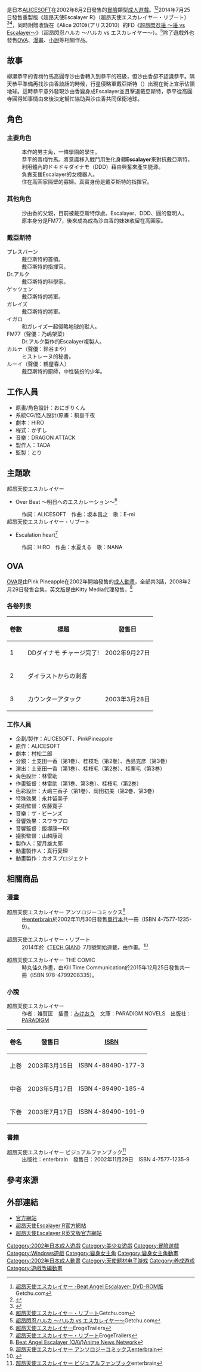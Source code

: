 {{Infobox animanga/Headerofja
|title= 超昂天使Escalayer
|image= Beat Angel Escalayer.jpg
|size= 266px
|caption= DVD版封面圖
|japanese= 超昂天使エスカレイヤー
|english= Beat Angel Escalayer
|kana= ちょうこうてんしエスカレイヤー
|romaji= Choko Tenshi Esukareiyu
|genre= 科幻、陵辱
}}
{{Infobox animanga/Game
|標題=
|類型=[[冒險遊戲|冒險]]
|使用平台=Windows 98/Me/2000/XP
|遊戲引擎=System3
|開發團隊=[[ALICESOFT|ALICESOFT]]
|代理商=ALICESOFT
|製作人=TADA
|監製=とり
|腳本=HIRO
|人物設定=おにぎりくん
|音樂=DRAGON ATTACK
|遊戲人數=1
|發售日=2002年8月2日（DVD版）<br>2002年8月23日（CD版）<br>2006年5月26日（廉價版）<br>2009年8月21日（DL版）
|對象年齡=18禁
|結局數=9
}}
{{Infobox animanga/Game
|標題=超昂天使Escalayer R
|類型=冒險
|使用平台=Windows XP/Vista/7/8
|遊戲引擎=
|開發團隊=[[ALICESOFT|ALICESOFT]]
|代理商=ALICESOFT<br>[[MangaGamer|MangaGamer]]（英文版）
|製作人=
|監製=
|腳本=HIRO、ダイスころがし、ふみゃ
|人物設定=おにぎりくん、月餅
|音樂=
|遊戲人數=1
|發售日=2014年7月25日<br>2020年6月11日（英文版）<ref>{{cite web |title=Adult, Magical Girl Training Sim, Beat Angel Escalayer R, is Now Available on MangaGamer |url=https://www.animenewsnetwork.com/press-release/2020-06-11/adult-magical-girl-training-sim-beat-angel-escalayer-r-is-now-available-on-mangagamer/.160495 |website=Anime News Network |language=en |date=2020-06-11}}</ref>
|對象年齡=18禁
|結局數=
}}
{{Infobox animanga/OVA
|ONA= 
|標題= 
|原案= 
|原作= ALICESOFT
|總導演= 
|導演= 
|系列構成= 
|劇本= 村松二郎
|人物原案= 
|人物設定= 林雷助
|機械設定= 
|音樂= ザ・ビーンズ
|音樂製作= 
|動畫製作= カオスプロジェクト
|製作= ALICESOFT、Pink Pineapple
|書籍= 
|出版商= 
|代理發行= Pink Pineapple
|其他代理發行={{flagicon|US}} Kitty Media<br>{{flagicon|Australia}}{{flagicon|New Zealand}} Siren Visual
|網路= 
|發售日= 2002年9月27日－2003年3月28日
|開始= 
|結束= 
|話數= 3
|其他= [[成人動畫|成人動畫]]
}}
{{Infobox animanga/Manga
|標題= 
|作者= 
|作畫= 時丸佳久
|出版社= KILL TIME COMMUNICATION
|其他出版社= 
|連載雜誌= 
|label= 二次元ドリームコミックス
|網路= 
|發售日= 2015年12月25日
|開始= 
|結束= 
|開始日= 
|結束日= 
|冊數= 1
|話數= 8
|其他= 
}}
{{Infobox animanga/Novel
|輕小說= 
|標題= 
|原作=ALICESOFT
|作者= 雑賀匡
|插圖= [[みけおう|みけおう]]
|出版社= [[PARADIGM|PARADIGM]]
|其他出版社= 
|連載雜誌= 
|label= PARADIGM NOVELS
|網路= 
|發售日= 2003年3月15日－7月17日
|開始= 
|結束= 
|冊數= 3
|話數= 
|其他= 
}}
{{Infobox animanga/Footerofja}}
{{Vgname|超昂天使Escalayer|ja=超昂天使エスカレイヤー|en=Beat Angel Escalayer}}是日本[[ALICESOFT|ALICESOFT]]在2002年8月2日發售的[[冒險遊戲|冒險]]類型[[日本成人遊戲|成人遊戲]]。<ref>[http://www.getchu.com/soft.phtml?id=39581 超昂天使エスカレイヤー -Beat Angel Escalayer- DVD-ROM版]Getchu.com{{ja}}</ref><ref>{{cite web|title=どきどきダイナモをぎゅんぎゅん回せ！ 『超昂天使エスカレイヤー』悪の現場にただいま参上！|url=https://www.game-style.jp/soft/200207/16/01esc_as.php|website=Game-Style|language=ja|date=2002年7月16日|access-date=2018年5月12日|archive-url=https://web.archive.org/web/20051226125750/http://www.game-style.jp/soft/200207/16/01esc_as.php|archive-date=2005年12月26日|dead-url=yes}}</ref>2014年7月25日發售重製版《超昂天使Escalayer R》（超昂天使エスカレイヤー・リブート）<ref>{{cite web|title=【ニュース】『淫魔降臨デビル☆カーニバル』が『超昂天使エスカレイヤー・リブート』とコラボレーション！|url=http://www.tgsmart.jp/article.aspx?a=1678|website=TG Smart|language=ja|date=2014-04-11}}</ref><ref>[http://www.getchu.com/soft.phtml?id=808454 超昂天使エスカレイヤー・リブート]Getchu.com{{ja}}</ref>，同時附贈收錄在《Alice 2010》（アリス2010）的FD《[[超昂閃忍遥|超昂閃忍遥 ～遥 vs Escalayer～]]》（超昂閃忍ハルカ ～ハルカ vs エスカレイヤー～）。<ref>[http://www.getchu.com/soft.phtml?id=817827 超昂閃忍ハルカ ～ハルカ vs エスカレイヤー～]Getchu.com{{ja}}</ref>除了遊戲外也發售[[OVA|OVA]]、[[日本漫畫|漫畫]]、[[小說|小說]]等相關作品。

==故事==
柳瀬恭平的青梅竹馬高圓寺沙由香轉入到恭平的班級，但沙由香卻不認識恭平。隔天恭平準備再找沙由香談話的時候，行星侵略軍戴亞斯特（{{lang|ja|ダイラスト}}）出現在街上宣示佔領地球。這時恭平意外發現沙由香變身成Escalayer並且擊退戴亞斯特，恭平從高圓寺圓得知事情由來後決定幫忙協助與沙由香共同保衛地球。

==角色==
===主要角色===
;{{nihongo|柳瀨恭平|柳瀬 恭平}}
:本作的男主角，一條學園的學生。
;{{nihongo|高圓寺沙由香|高円寺 沙由香|[[聲優|聲優]]：{{lang|ja|鷹月さくら}}}}
:恭平的青梅竹馬。將意識移入戰鬥用生化身體'''Escalayer'''來對抗戴亞斯特，利用體內的ドキドキダイナモ（DDD）藉由興奮來產生能源。
;{{nihongo|高圓寺圓|高円寺 マドカ|聲優：AYA}}
:負責支援Escalayer的女機器人。
;{{nihongo|霧谷遼子|霧谷 遼子|聲優：香澄りょう}}
:住在高圓家隔壁的寡婦。真實身份是戴亞斯特的指揮官。

===其他角色===
;{{nihongo|高圓寺源太郎|高円寺源太郎|聲優：小次郎}}
:沙由香的父親，目前被戴亞斯特俘虜。Escalayer、DDD、圓的發明人。
;{{nihongo|ななか|聲優：乃嶋架菜}}
:原本身分是FM77，後來成為成為沙由香的妹妹收留在高圓家。

===戴亞斯特===
;プレスバーン
:戴亞斯特的首領。
;{{nihongo|蜜絲特蕾|ミストレーヌ|聲優：{{lang|ja|香澄りょう}}}}
:戴亞斯特的指揮官。
;Dr.アルク
:戴亞斯特的科學家。
;ゲッツェン
:戴亞斯特的將軍。
;ガレイズ
:戴亞斯特的將軍。
;イガロ
:和ガレイズ一起侵略地球的獸人。
;FM77（聲優：乃嶋架菜）
:Dr.アルク製作的Escalayer複製人。
;カルナ（聲優：鈴谷まや）
:ミストレーヌ的秘書。
;ルーイ（聲優：鶴屋春人）
:戴亞斯特的廚師，中性裝扮的少年。

==工作人員==
*原畫/角色設計：おにぎりくん
*系統CG/怪人設計/原畫：桐島千夜
*劇本：HIRO
*程式：かずし
*音樂：DRAGON ATTACK
*製作人：TADA
*監製：とり

==主題歌==
;超昂天使エスカレイヤー
*Over Beat 〜明日へのエスカレーション〜<ref>[http://erogetrailers.com/soft/739 超昂天使エスカレイヤー]ErogeTrailers{{ja}}</ref>
:作詞：ALICESOFT　作曲：坂本昌之　歌：E-mi
;超昂天使エスカレイヤー・リブート
*Escalation heart<ref>[http://erogetrailers.com/soft/12112 超昂天使エスカレイヤー・リブート]ErogeTrailers{{ja}}</ref>
:作詞：HIRO　作曲：水夏える　歌：NANA

==OVA==
[[OVA|OVA]]是由Pink Pineapple在2002年開始發售的[[成人動畫|成人動畫]]，全部共3話，2008年2月29日發售合集，英文版是由Kitty Media代理發售。<ref>[http://www.animenewsnetwork.com/encyclopedia/anime.php?id=4057 Beat Angel Escalayer (OAV)][[Anime_News_Network|Anime News Network]]{{en}}</ref>

===各卷列表===
{| class="wikitable" style=text-align:center
|-
! 卷數 !! 標題 !! 發售日
|-
| 1 || DDダイナモ チャージ完了! || 2002年9月27日
|-
| 2 || ダイラストからの刺客!! || 2002年12月20日
|-
| 3 || カウンターアタック || 2003年3月28日
|}

===工作人員===
*企劃/製作：ALICESOFT、PinkPineapple
*原作：ALICESOFT
*劇本：村松二郎
*分鏡：土支田一香（第1巻）、桂枝毛（第2巻）、西島克彦（第3巻）
*演出：土支田一香（第1巻）、桂枝毛（第2巻）、桂栗毛（第3巻）
*角色設計：林雷助
*作畫監督：林雷助（第1巻、第3巻）、桂枝毛（第2巻）
*色彩設計：大嶋三香子（第1巻）、岡田初美（第2巻、第3巻）
*特殊効果：永井留美子
*美術監督：佐藤寛子
*音樂：ザ・ビーンズ
*音響効果：スワラプロ
*音響監督：飯塚康一RX
*撮影監督：山越康司
*製作人：望月雄太郎
*動畫製作人：真行愛理
*動畫製作：カオスプロジェクト

==相關商品==
===漫畫===
;超昂天使エスカレイヤー アンソロジーコミックス<ref>[http://www.enterbrain.co.jp/product/comic/comic_mgcalcute/02307701.html 超昂天使エスカレイヤー アンソロジーコミックス][[enterbrain|enterbrain]]{{ja}}</ref>
:由[[enterbrain|enterbrain]]於2002年11月30日發售[[單行本|單行本]]共一冊（ISBN 4-7577-1235-9）。

;超昂天使エスカレイヤー・リブート
:2014年於《[[TECH_GIAN|TECH GIAN]]》7月號開始連載，由{{lang|ja|暁てとら}}作畫。<ref>{{cite web|title=【アリスソフトの名作にして変身ヒロインモノの代表作ついに登場！|url=http://www.tgsmart.jp/article.aspx?a=5694|website=TG Smart|language=ja|date=2015-05-30}}</ref>

;超昂天使エスカレイヤー THE COMIC
:時丸佳久作畫，由Kill Time Communication於2015年12月25日發售共一冊（ISBN 978-4799208335）。

===小說===
;超昂天使エスカレイヤー
:作者：雑賀匡　插畫：[[みけおう|みけおう]]　文庫：PARADIGM NOVELS　出版社：[[PARADIGM|PARADIGM]]
{| class="wikitable"
|-
! 卷名 !! 發售日 !! [[ISBN|ISBN]]
|-
| 上巻 || 2003年3月15日 || ISBN 4-89490-177-3
|-
| 中巻 || 2003年5月17日 || ISBN 4-89490-185-4
|-
| 下巻 || 2003年7月17日 || ISBN 4-89490-191-9
|}

===書籍===
;超昂天使エスカレイヤー ビジュアルファンブック<ref>[http://www.enterbrain.co.jp/product/mook/mook_entame/214_magi_cu/02307401.html 超昂天使エスカレイヤー ビジュアルファンブック]enterbrain{{ja}}</ref>
:出版社：enterbrain　發售日：2002年11月29日　ISBN 4-7577-1235-9

==參考來源==
{{reflist|2}}

==外部連結==
* [https://www.alicesoft.com/escalayer/index.html 官方網站]{{ja}}
* [https://www.alicesoft.com/escalayerreboot/ 超昂天使Escalayer R官方網站]{{ja}}
* [https://mangagamer.org/escalayer/ 超昂天使Escalayer R英文版官方網站]{{en}}

{{ALICESOFT}}

{{DEFAULTSORT:Choko Tenshi Esukareiyu}}
[[Category:2002年日本成人遊戲|Category:2002年日本成人遊戲]]
[[Category:美少女遊戲|Category:美少女遊戲]]
[[Category:冒險遊戲|Category:冒險遊戲]]
[[Category:Windows遊戲|Category:Windows遊戲]]
[[Category:變身女主角|Category:變身女主角]]
[[Category:變身女主角動畫|Category:變身女主角動畫]]
[[Category:2002年日本成人動畫|Category:2002年日本成人動畫]]
[[Category:天使题材电子游戏|Category:天使题材电子游戏]]
[[Category:养成游戏|Category:养成游戏]]
[[Category:遊戲改編動畫|Category:遊戲改編動畫]]